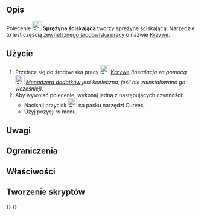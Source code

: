 <languages/>

<div class="mw-translate-fuzzy">
{{Docnav/pl
|[[Curves_ToConsole/pl|Na konsolę]]
|[[Curves_ReflectLines/pl|Linie odbicia]]
|[[Curves_Workbench/pl|środowisko pracy Krzywe]]
|IconL=Curves_ToConsole.svg
|IconR=Curves_ReflectLines.svg
|IconC=Curves_workbench_icon.svg
}}
</div>

{{GuiCommand/pl
|Name=Curves CompressionSpring
|Name/pl=Krzywe: Sprężyna ściskająca
|MenuLocation=Surfaces → Compression Spring
|Workbenches=[[Curves_Workbench/pl|Krzywe]]
}}

<span id="Description"></span>
==Opis==

Polecenie [[Image:Curves_CompressionSpring.svg|24px]] '''Sprężyna ściskająca''' tworzy sprężynę ściskającą. Narzędzie to jest częścią [[External_workbenches/pl|zewnętrznego środowiska pracy]] o nazwie [[Curves_Workbench/pl|Krzywe]].

<span id="Usage"></span>
==Użycie==

# Przełącz się do środowiska pracy [[Image:Curves_workbench_icon.svg|24px]] [[Curves_Workbench/pl|Krzywe]] ''(instalacja za pomocą [[Image:Std_AddonMgr.svg|24px]] [[Std_AddonMgr/pl|Menadżera dodatków]] jest konieczna, jeśli nie zainstalowano go wcześniej)''.
# Aby wywołać polecenie, wykonaj jedną z następujących czynności:
#* Naciśnij przycisk [[Image:Curves_CompressionSpring.svg|24px]] na pasku narzędzi Curves.
#* Użyj pozycji {{MenuCommand|Surfaces → Compression Spring}} w menu.


<span id="Notes"></span>
==Uwagi==


<span id="Limitations"></span>
==Ograniczenia==


<span id="Properties"></span>
==Właściwości==


<span id="Scripting"></span>
==Tworzenie skryptów==


<div class="mw-translate-fuzzy">
{{Docnav/pl
|[[Curves_ToConsole/pl|Na konsolę]]
|[[Curves_ReflectLines/pl|Linie odbicia]]
|[[Curves_Workbench/pl|środowisko pracy Krzywe]]
|IconL=Curves_ToConsole.svg
|IconR=Curves_ReflectLines.svg
|IconC=Curves_workbench_icon.svg
}}
</div>

{{Curves Tools navi{{#translation:}}}}
{{Userdocnavi{{#translation:}}}}